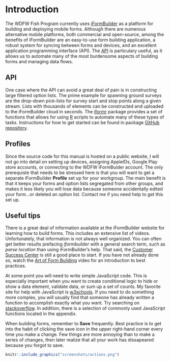 # Introduction {#intro}

The WDFW Fish Program currently uses [iFormBuilder](https://www.zerionsoftware.com/iformbuilder/) as a platform for building and deploying mobile forms. Although there are numerous alternative mobile platforms, both commercial and open-source, among the benefits of iFormBuilder are an easy-to-use form building application, a robust system for syncing between forms and devices, and an excellent application programming interface (API). The [API](http://docs.iformbuilder.apiary.io/#) is particulary useful, as it allows us to automate many of the most burdensome aspects of building forms and managing data flows.

## API

One case where the API can avoid a great deal of pain is in constructing large filtered option lists. The prime example for spawning ground surveys are the drop-down pick-lists for survey start and stop points along a given stream. Lists with thousands of elements can be constructed and uploaded to the iFormBuilder cloud in seconds. The [iformr](https://github.com/arestrom/iformr) package provides a set of functions that allows for using [R](https://www.r-project.org/about.html) scripts to automate many of these types of tasks. Instructions for how to get started can be found in package [GitHub repository](https://github.com/arestrom/iformr).

## Profiles

Since the source code for this manual is hosted on a public website, I will not go into detail on setting up devices, assigning AppleIDs, Google Play store accounts, or connecting to the WDFW iFormBuider account. The only prerequiste that needs to be stressed here is that you will want to get a separate iFormBuilder **Profile** set up for your workgroup. The main benefit is that it keeps your forms and option lists segregated from other groups, and makes it less likely you will lose data because someone accidentally edited your form...or deleted an option list. Contact me if you need help to get this set up.

## Useful tips

There is a great deal of information available at the iFormBuilder website for learning how to build forms. This includes an extensive list of videos. Unfortunately, that information is not always well organized. You can often get better results prefacing *iformbuilder* with a general search term, such as *parse location* than using iFormBuilder's help. That said, the [Customer Success Center](https://iformbuilder.zendesk.com/hc/en-us) is still a good place to start. If you have not already done so, watch the [Art of Form Building](https://www.zerionsoftware.com/recording/form-builder-101-may-2016/) video for an introduction to best practices. 

At some point you will need to write simple JavaScript code. This is especially important when you want to create conditional logic to hide or show a data element, validate data, or sum up a set of counts. My favorite site for help with JavaScript is [w3schools](https://iformbuilder.zendesk.com/hc/en-us). If you need to do something more complex, you will usually find that someone has already written a function to accomplish exactly what you want. Try searching on [stackoverflow](https://stackoverflow.com/questions/tagged/javascript). In addition, there is a selection of commonly used JavaScript functions located in the appendix.

When building forms, remember to **Save** frequently. Best practice is to get into the habit of clicking the save icon in the upper right-hand corner every time you make a change. Few things are more annoying than to make a series of changes, then later realize that all your work has dissapeared because you forgot to save. 

```r
knitr::include_graphics("screenshots/actions.png")
```




